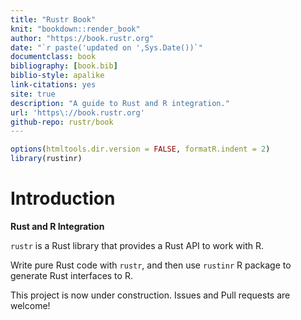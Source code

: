 ```yaml
--- 
title: "Rustr Book"
knit: "bookdown::render_book"
author: "https://book.rustr.org"
date: "`r paste('updated on ',Sys.Date())`"
documentclass: book
bibliography: [book.bib]
biblio-style: apalike
link-citations: yes
site: true
description: "A guide to Rust and R integration."
url: 'https\://book.rustr.org'
github-repo: rustr/book
---
```


```r
options(htmltools.dir.version = FALSE, formatR.indent = 2)
library(rustinr)
```


# Introduction

**Rust and R Integration**

`rustr` is a Rust library that provides a Rust API to work with R.

Write pure Rust code with `rustr`, and then use `rustinr` R package to generate Rust interfaces to R.

This project is now under construction. Issues and Pull requests are welcome!

